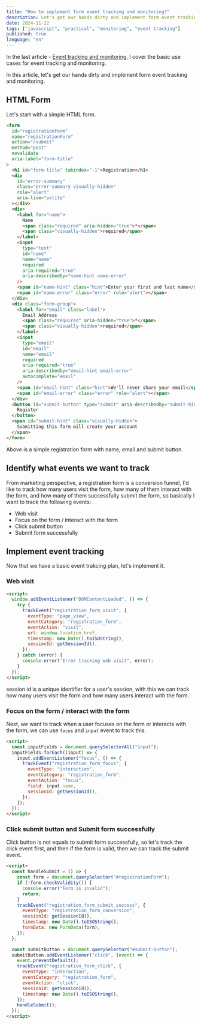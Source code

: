 ```yaml
---
title: "How to implement form event tracking and monitoring?"
description: Let's get our hands dirty and implement form event tracking and monitoring
date: 2024-11-22
tags: ["javascript", "practical", "monitoring", "event tracking"]
published: true
language: "en"
---
```


In the last article - [Event tracking and monitoring](/blog/event-tracking-and-monitoring), I cover the basic use cases for event tracking and monitoring.

In this article, let's get our hands dirty and implement form event tracking and monitoring.

## HTML Form

Let's start with a simple HTML form.

```html
<form
  id="registrationForm"
  name="registrationForm"
  action="/submit"
  method="post"
  novalidate
  aria-label="form-title"
>
  <h1 id="form-title" tabindex="-1">Registration</h1>
  <div
    id="error-summary"
    class="error-summary visually-hidden"
    role="alert"
    aria-live="polite"
  ></div>
  <div>
    <label for="name">
      Name
      <span class="required" aria-hidden="true">*</span>
      <span class="visually-hidden">required</span>
    </label>
    <input
      type="text"
      id="name"
      name="name"
      required
      aria-required="true"
      aria-describedby="name-hint name-error"
    />
    <span id="name-hint" class="hint">Enter your first and last name</span>
    <span id="name-error" class="error" role="alert"></span>
  </div>
  <div class="form-group">
    <label for="email" class="label">
      Email Address
      <span class="required" aria-hidden="true">*</span>
      <span class="visually-hidden">required</span>
    </label>
    <input
      type="email"
      id="email"
      name="email"
      required
      aria-required="true"
      aria-describedby="email-hint email-error"
      autocomplete="email"
    />
    <span id="email-hint" class="hint">We'll never share your email</span>
    <span id="email-error" class="error" role="alert"></span>
  </div>
  <button id="submit-button" type="submit" aria-describedby="submit-hint">
    Register
  </button>
  <span id="submit-hint" class="visually-hidden">
    Submitting this form will create your account
  </span>
</form>
```

Above is a simple registration form with name, email and submit button.

## Identify what events we want to track

From marketing perspective, a registration form is a conversion funnel, I'd like to track how many users visit the form, how many of them interact with the form, and how many of them successfully submit the form, so basically I want to track the following events:

- Web visit
- Focus on the form / interact with the form
- Click submit button
- Submit form successfully

## Implement event tracking

Now that we have a basic event trakcing plan, let's implement it.

### Web visit

```html
<script>
  window.addEventListener("DOMContentLoaded", () => {
    try {
      trackEvent("registration_form_visit", {
        eventType: "page_view",
        eventCategory: "registration_form",
        eventAction: "visit",
        url: window.location.href,
        timestamp: new Date().toISOString(),
        sessionId: getSessionId(),
      });
    } catch (error) {
      console.error("Error tracking web visit", error);
    }
  });
</script>
```

session id is a unique identifier for a user's session, with this we can track how many users visit the form and how many users interact with the form.

### Focus on the form / interact with the form

Next, we want to track when a user focuses on the form or interacts with the form, we can use `focus` and `input` event to track this.

```html
<script>
  const inputFields = document.querySelectorAll("input");
  inputFields.forEach((input) => {
    input.addEventListener("focus", () => {
      trackEvent("registration_form_focus", {
        eventType: "interaction",
        eventCategory: "registration_form",
        eventAction: "focus",
        field: input.name,
        sessionId: getSessionId(),
      });
    });
  });
</script>
```

### Click submit button and Submit form successfully

Click button is not equals to submit form successfully, so let's track the click event first, and then if the form is valid, then we can track the submit event.

```html
<script>
  const handleSubmit = () => {
    const form = document.querySelector("#registrationForm");
    if (!form.checkValidity()) {
      console.error("Form is invalid");
      return;
    }
    trackEvent("registration_form_submit_success", {
      eventType: "registration_form_conversion",
      sessionId: getSessionId(),
      timestamp: new Date().toISOString(),
      formData: new FormData(form),
    });
  };

  const submitButton = document.querySelector("#submit-button");
  submitButton.addEventListener("click", (event) => {
    event.preventDefault();
    trackEvent("registration_form_click", {
      eventType: "interaction",
      eventCategory: "registration_form",
      eventAction: "click",
      sessionId: getSessionId(),
      timestamp: new Date().toISOString(),
    });
    handleSubmit();
  });
</script>
```
